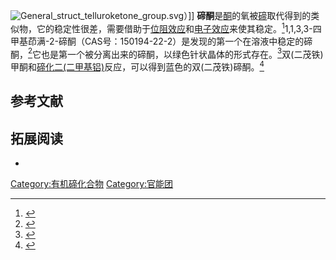 [[Image:General_struct_telluroketone_group.svg|thumb]]）]]
'''碲酮'''是[[酮|酮]]的氧被[[碲|碲]]取代得到的类似物，它的稳定性很差，需要借助于[[位阻效应|位阻效应]]和[[电子效应|电子效应]]来使其稳定。<ref name=Oka>{{Cite journal| pages = 625–630| issue = 9| year = 2000| pmid = 10995200 | doi = 10.1021/ar980073b| volume = 33| journal = Accounts of Chemical Research| last1 = Okazaki | first1 = R.| last2 = Tokitoh | first2 = N.| title = Heavy ketones, the heavier element congeners of a ketone}}</ref>1,1,3,3-四甲基茚满-2-碲酮（CAS号：150194-22-2）是发现的第一个在溶液中稳定的碲酮，<ref>{{cite journal|last1=Minoura|first1=Mao|last2=Kawashima|first2=Takayuki|last3=Okazaki|first3=Renji|title=1,1,3,3-Tetramethylindantellone, the first telluroketone stable in solution|journal=Journal of the American Chemical Society|volume=115|issue=15|year=1993|pages=7019–7020|issn=0002-7863|doi=10.1021/ja00068a088}}</ref>它也是第一个被分离出来的碲酮，以绿色针状晶体的形式存在。<ref>{{cite journal|last1=Minoura|first1=Mao|last2=Kawashima|first2=Takayuki|last3=Okazaki*|first3=Renji|title=The First Isolation of a Telluroketone and Its Reversible Dimerization|journal=Tetrahedron Letters|volume=38|issue=14|year=1997|pages=2501–2504|issn=00404039|doi=10.1016/S0040-4039(97)00377-8}}</ref>双(二茂铁)甲酮和[[碲化二(二甲基铝)|碲化二(二甲基铝)]]反应，可以得到蓝色的双(二茂铁)碲酮。<ref>{{cite journal|last1=Denifl|first1=Peter|last2=Bildstein|first2=Benno|title=Synthese und reaktivität von diferrocenyl-thio-,-seleno- und -telluro-keton|journal=Journal of Organometallic Chemistry|volume=453|issue=1|year=1993|pages=53–59|issn=0022328X|doi=10.1016/0022-328X(93)80326-7}}</ref>

== 参考文献 ==
{{reflist}}

==拓展阅读==
*{{cite book|author=Francesco A. Devillanova|title=Handbook of Chalcogen Chemistry: New Perspectives in Sulfur, Selenium and Tellurium|url=https://books.google.com/books?id=IvGnUAaSqOsC|year=2007|publisher=Royal Society of Chemistry|isbn=978-0-85404-366-8}}

{{官能团}}

[[Category:有机碲化合物|Category:有机碲化合物]]
[[Category:官能团|Category:官能团]]

{{organic-chemistry-stub}}